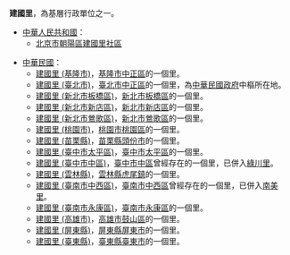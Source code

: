 '''建國里'''，為基層行政單位之一。

*[[中華人民共和國|中華人民共和國]]：
**[[北京市|北京市]][[朝陽區_(北京市)|朝陽區]][[建國里社區|建國里社區]]

*[[中華民國|中華民國]]：
**[[建國里_(基隆市)|建國里 (基隆市)]]，[[基隆市|基隆市]][[中正區_(基隆市)|中正區]]的一個里。
**[[建國里_(臺北市)|建國里 (臺北市)]]，[[臺北市|臺北市]][[中正區_(臺北市)|中正區]]的一個里，為[[中華民國政府|中華民國政府]]中樞所在地。
**[[建國里_(新北市板橋區)|建國里 (新北市板橋區)]]，[[新北市|新北市]][[板橋區_(台灣)|板橋區]]的一個里。
**[[建國里_(新北市新店區)|建國里 (新北市新店區)]]，[[新北市|新北市]][[新店區|新店區]]的一個里。
**[[建國里_(新北市鶯歌區)|建國里 (新北市鶯歌區)]]，[[新北市|新北市]][[鶯歌區|鶯歌區]]的一個里。
**[[建國里_(桃園市)|建國里 (桃園市)]]，[[桃園市|桃園市]][[桃園區|桃園區]]的一個里。
**[[建國里_(苗栗縣)|建國里 (苗栗縣)]]，[[苗栗縣|苗栗縣]][[頭份市|頭份市]]的一個里。
**[[建國里_(臺中市太平區)|建國里 (臺中市太平區)]]，[[臺中市|臺中市]][[太平區_(臺中市)|太平區]]的一個里。
**[[建國里_(臺中市中區)|建國里 (臺中市中區)]]，[[臺中市|臺中市]][[中區_(臺中市)|中區]]曾經存在的一個里，已併入[[綠川里|綠川里]]。
**[[建國里_(雲林縣)|建國里 (雲林縣)]]，[[雲林縣|雲林縣]][[虎尾鎮|虎尾鎮]]的一個里。
**[[建國里_(臺南市中西區)|建國里 (臺南市中西區)]]，[[臺南市|臺南市]][[中西區_(台灣)|中西區]]曾經存在的一個里，已併入[[南美里|南美里]]。
**[[建國里_(臺南市永康區)|建國里 (臺南市永康區)]]，[[臺南市|臺南市]][[永康區|永康區]]的一個里。
**[[建國里_(高雄市)|建國里 (高雄市)]]，[[高雄市|高雄市]][[鼓山區|鼓山區]]的一個里。
**[[建國里_(屏東縣)|建國里 (屏東縣)]]，[[屏東縣|屏東縣]][[屏東市|屏東市]]的一個里。
**[[建國里_(臺東縣)|建國里 (臺東縣)]]，[[臺東縣|臺東縣]][[臺東市|臺東市]]的一個里。

{{消歧義|Cat=三字臺灣里名消歧義}}